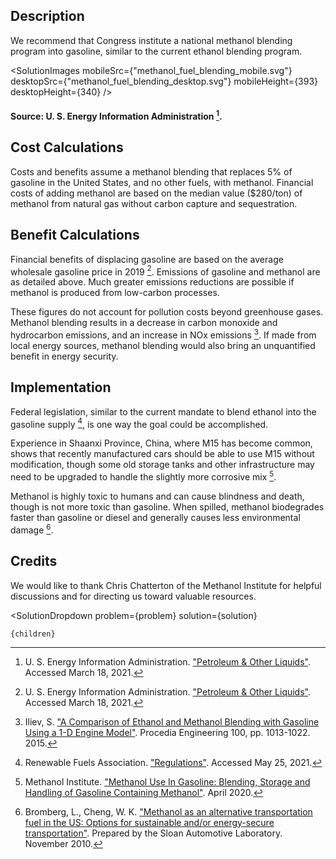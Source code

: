 


## Description
We recommend that Congress institute a national methanol blending program into gasoline, similar to the current ethanol blending program.

<SolutionImages 
  mobileSrc={"methanol_fuel_blending_mobile.svg"}
  desktopSrc={"methanol_fuel_blending_desktop.svg"}
  mobileHeight={393}
  desktopHeight={340}
/>
#### Source: U. S. Energy Information Administration [^"26"].

## Cost Calculations
Costs and benefits assume a methanol blending that replaces 5% of gasoline in the United States, and no other fuels, with methanol. Financial costs of adding methanol are based on the median value ($280/ton) of methanol from natural gas without carbon capture and sequestration.

## Benefit Calculations 
Financial benefits of displacing gasoline are based on the average wholesale gasoline price in 2019 [^"26"]. Emissions of gasoline and methanol are as detailed above. Much greater emissions reductions are possible if methanol is produced from low-carbon processes.

These figures do not account for pollution costs beyond greenhouse gases. Methanol blending results in a decrease in carbon monoxide and hydrocarbon emissions, and an increase in NOx emissions [^"10"]. If made from local energy sources, methanol blending would also bring an unquantified benefit in energy security.

## Implementation 
Federal legislation, similar to the current mandate to blend ethanol into the gasoline supply [^"18"], is one way the goal could be accomplished.

Experience in Shaanxi Province, China, where M15 has become common, shows that recently manufactured cars should be able to use M15 without modification, though some old storage tanks and other infrastructure may need to be upgraded to handle the slightly more corrosive mix [^"13"].

Methanol is highly toxic to humans and can cause blindness and death, though is not more toxic than gasoline. When spilled, methanol biodegrades faster than gasoline or diesel and generally causes less environmental damage [^"4"].

## Credits
We would like to thank Chris Chatterton of the Methanol Institute for helpful discussions and for directing us toward valuable resources.

[^"4"]: Bromberg, L., Cheng, W. K. ["Methanol as an alternative transportation fuel in the US: Options for sustainable and/or energy-secure transportation"](https://afdc.energy.gov/files/pdfs/mit_methanol_white_paper.pdf). Prepared by the Sloan Automotive Laboratory. November 2010.

[^"10"]: Iliev, S. ["A Comparison of Ethanol and Methanol Blending with Gasoline Using a 1-D Engine Model"](https://www.sciencedirect.com/science/article/pii/S1877705815004889). Procedia Engineering 100, pp. 1013-1022. 2015.

[^"13"]: Methanol Institute. ["Methanol Use In Gasoline: Blending, Storage and Handling of Gasoline Containing Methanol"](https://www.methanol.org/wp-content/uploads/2020/04/Blending-Handling-Bulletin-Final.pdf). April 2020.

[^"18"]: Renewable Fuels Association. ["Regulations"](https://ethanolrfa.org/producers/regulations/). Accessed May 25, 2021.

[^"26"]: U. S. Energy Information Administration. ["Petroleum & Other Liquids"](https://www.eia.gov/dnav/pet/hist/LeafHandler.ashx?n=PET&s=EMA_EPM0_PWG_NUS_DPG&f=M). Accessed March 18, 2021.

  <SolutionDropdown 
    problem={problem} 
    solution={solution}
  >
    {children}
  </SolutionDropdown>